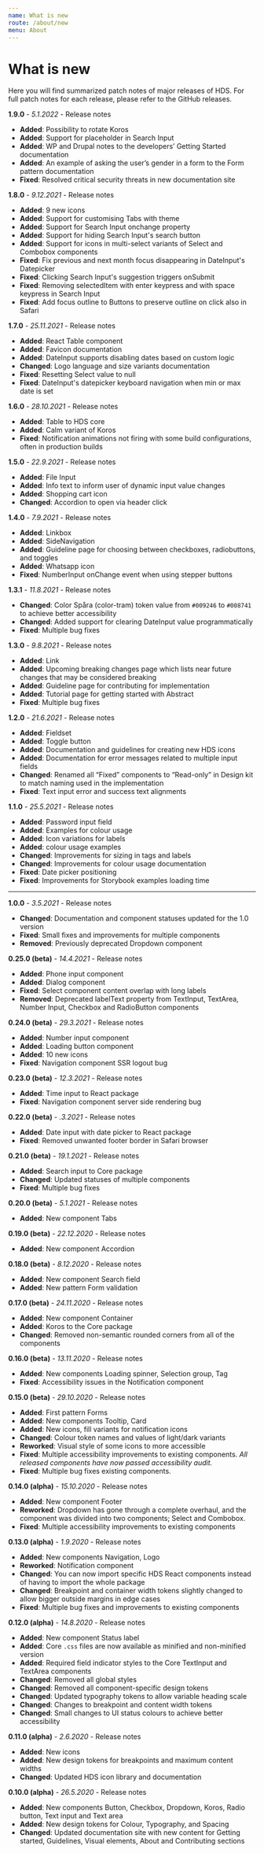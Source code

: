 ```yaml
---
name: What is new
route: /about/new
menu: About
---
```



# What is new

<LargeParagraph>
    Here you will find summarized patch notes of major releases of HDS. For full patch notes for each release, please refer to the <Link href="https://github.com/City-of-Helsinki/helsinki-design-system/releases" external>GitHub releases</Link>.
</LargeParagraph>

<p><strong>1.9.0</strong> - <em>5.1.2022</em> - <Link href="https://github.com/City-of-Helsinki/helsinki-design-system/releases/tag/v1.9.0" external>Release notes</Link></p>

- **Added**: Possibility to rotate Koros
- **Added**: Support for placeholder in Search Input
- **Added**: WP and Drupal notes to the developers’ Getting Started documentation
- **Added**: An example of asking the user’s gender in a form to the Form pattern documentation
- **Fixed**: Resolved critical security threats in new documentation site

<p><strong>1.8.0</strong> - <em>9.12.2021</em> - <Link href="https://github.com/City-of-Helsinki/helsinki-design-system/releases/tag/v1.8.0" external>Release notes</Link></p>

- **Added**: 9 new icons
- **Added**: Support for customising Tabs with theme
- **Added**: Support for Search Input onchange property
- **Added**: Support for hiding Search Input's search button
- **Added**: Support for icons in multi-select variants of Select and Combobox components
- **Fixed**: Fix previous and next month focus disappearing in DateInput's Datepicker
- **Fixed**: Clicking Search Input's suggestion triggers onSubmit
- **Fixed**: Removing selectedItem with enter keypress and with space keypress in Search Input
- **Fixed**: Add focus outline to Buttons to preserve outline on click also in Safari

<p><strong>1.7.0</strong> - <em>25.11.2021</em> - <Link href="https://github.com/City-of-Helsinki/helsinki-design-system/releases/tag/v1.7.0" external>Release notes</Link></p>

- **Added**: React Table component
- **Added**: Favicon documentation
- **Added**: DateInput supports disabling dates based on custom logic
- **Changed**: Logo language and size variants documentation
- **Fixed**: Resetting Select value to null
- **Fixed**: DateInput's datepicker keyboard navigation when min or max date is set

<p><strong>1.6.0</strong> - <em>28.10.2021</em> - <Link href="https://github.com/City-of-Helsinki/helsinki-design-system/releases/tag/v1.6.0" external>Release notes</Link></p>

- **Added**: Table to HDS core
- **Added**: Calm variant of Koros
- **Fixed**: Notification animations not firing with some build configurations, often in production builds

<p><strong>1.5.0</strong> - <em>22.9.2021</em> - <Link href="https://github.com/City-of-Helsinki/helsinki-design-system/releases/tag/v1.5.0" external>Release notes</Link></p>

- **Added**: File Input
- **Added**: Info text to inform user of dynamic input value changes
- **Added**: Shopping cart icon
- **Changed**: Accordion to open via header click

<p><strong>1.4.0</strong> - <em>7.9.2021</em> - <Link href="https://github.com/City-of-Helsinki/helsinki-design-system/releases/tag/v1.4.0" external>Release notes</Link></p>

- **Added**: Linkbox
- **Added**: SideNavigation
- **Added**: Guideline page for choosing between checkboxes, radiobuttons, and toggles
- **Added**: Whatsapp icon
- **Fixed**: NumberInput onChange event when using stepper buttons

<p><strong>1.3.1</strong> - <em>11.8.2021</em> - <Link href="https://github.com/City-of-Helsinki/helsinki-design-system/releases/tag/v1.3.1" external>Release notes</Link></p>

- **Changed**: Color Spåra (color-tram) token value from `#009246` to `#008741` to achieve better accessibility
- **Changed**: Added support for clearing DateInput value programmatically
- **Fixed**: Multiple bug fixes

<p><strong>1.3.0</strong> - <em>9.8.2021</em> - <Link href="https://github.com/City-of-Helsinki/helsinki-design-system/releases/tag/v1.3.0" external>Release notes</Link></p>

- **Added**: Link
- **Added**: Upcoming breaking changes page which lists near future changes that may be considered breaking
- **Added**: Guideline page for contributing for implementation
- **Added**: Tutorial page for getting started with Abstract
- **Fixed**: Multiple bug fixes

<p><strong>1.2.0</strong> - <em>21.6.2021</em> - <Link href="https://github.com/City-of-Helsinki/helsinki-design-system/releases/tag/v1.2.0" external>Release notes</Link></p>

- **Added**: Fieldset
- **Added**: Toggle button
- **Added**: Documentation and guidelines for creating new HDS icons
- **Added**: Documentation for error messages related to multiple input fields
- **Changed**: Renamed all “Fixed” components to “Read-only” in Design kit to match naming used in the implementation
- **Fixed**: Text input error and success text alignments

<p><strong>1.1.0</strong> - <em>25.5.2021</em> - <Link href="https://github.com/City-of-Helsinki/helsinki-design-system/releases/tag/v1.1.0" external>Release notes</Link></p>

- **Added**: Password input field
- **Added**: Examples for colour usage
- **Added**: Icon variations for labels
- **Added**: colour usage examples
- **Changed**: Improvements for sizing in tags and labels
- **Changed**: Improvements for colour usage documentation
- **Fixed**: Date picker positioning
- **Fixed**: Improvements for Storybook examples loading time

<hr />

<p><strong>1.0.0</strong> - <em>3.5.2021</em> - <Link href="https://github.com/City-of-Helsinki/helsinki-design-system/releases/tag/v1.0.0" external>Release notes</Link></p>

- **Changed**: Documentation and component statuses updated for the 1.0 version
- **Fixed**: Small fixes and improvements for multiple components
- **Removed**: Previously deprecated Dropdown component



<p><strong>0.25.0 (beta)</strong> - <em>14.4.2021</em> - <Link href="https://github.com/City-of-Helsinki/helsinki-design-system/releases/tag/v0.25.0" external>Release notes</Link></p>

- **Added**: Phone input component
- **Added**: Dialog component
- **Fixed**: Select component content overlap with long labels
- **Removed**: Deprecated labelText property from TextInput, TextArea, Number Input, Checkbox and RadioButton components

<p><strong>0.24.0 (beta)</strong> - <em>29.3.2021</em> - <Link href="https://github.com/City-of-Helsinki/helsinki-design-system/releases/tag/v0.24.0" external>Release notes</Link></p>

- **Added**: Number input component
- **Added**: Loading button component
- **Added**: 10 new icons
- **Fixed**: Navigation component SSR logout bug

<p><strong>0.23.0 (beta)</strong> - <em>12.3.2021</em> - <Link href="https://github.com/City-of-Helsinki/helsinki-design-system/releases/tag/v0.23.0" external>Release notes</Link></p>

- **Added**: Time input to React package
- **Fixed**: Navigation component server side rendering bug

<p><strong>0.22.0 (beta)</strong> - <em>.3.2021</em> - <Link href="https://github.com/City-of-Helsinki/helsinki-design-system/releases/tag/v0.22.0" external>Release notes</Link></p>

- **Added**: Date input with date picker to React package
- **Fixed**: Removed unwanted footer border in Safari browser

<p><strong>0.21.0 (beta)</strong> - <em>19.1.2021</em> - <Link href="https://github.com/City-of-Helsinki/helsinki-design-system/releases/tag/v0.21.0" external>Release notes</Link></p>

- **Added**: Search input to Core package
- **Changed**: Updated statuses of multiple components
- **Fixed**: Multiple bug fixes

<p><strong>0.20.0 (beta)</strong> - <em>5.1.2021</em> - <Link href="https://github.com/City-of-Helsinki/helsinki-design-system/releases/tag/v0.20.0" external>Release notes</Link></p>

- **Added**: New component Tabs

<p><strong>0.19.0 (beta)</strong> - <em>22.12.2020</em> - <Link href="https://github.com/City-of-Helsinki/helsinki-design-system/releases/tag/v0.19.0" external>Release notes</Link></p>

- **Added**: New component Accordion

<p><strong>0.18.0 (beta)</strong> - <em>8.12.2020</em> - <Link href="https://github.com/City-of-Helsinki/helsinki-design-system/releases/tag/v0.18.0" external>Release notes</Link></p>

- **Added**: New component Search field
- **Added**: New pattern Form validation

<p><strong>0.17.0 (beta)</strong> - <em>24.11.2020</em> - <Link href="https://github.com/City-of-Helsinki/helsinki-design-system/releases/tag/v0.17.0" external>Release notes</Link></p>

- **Added**: New component Container
- **Added**: Koros to the Core package
- **Changed**: Removed non-semantic rounded corners from all of the components

<p><strong>0.16.0 (beta)</strong> - <em>13.11.2020</em> - <Link href="https://github.com/City-of-Helsinki/helsinki-design-system/releases/tag/v0.16.0" external>Release notes</Link></p>

- **Added**: New components Loading spinner, Selection group, Tag
- **Fixed**: Accessibility issues in the Notification component

<p><strong>0.15.0 (beta)</strong> - <em>29.10.2020</em> - <Link href="https://github.com/City-of-Helsinki/helsinki-design-system/releases/tag/v0.15.0" external>Release notes</Link></p>

- **Added**: First pattern Forms
- **Added**: New components Tooltip, Card
- **Added**: New icons, fill variants for notification icons
- **Changed**: Colour token names and values of light/dark variants
- **Reworked**: Visual style of some icons to more accessible
- **Fixed**: Multiple accessibility improvements to existing components. *All released components have now passed accessibility audit.*
- **Fixed**: Multiple bug fixes existing components. 

<p><strong>0.14.0 (alpha)</strong> - <em>15.10.2020</em> - <Link href="https://github.com/City-of-Helsinki/helsinki-design-system/releases/tag/v0.14.0" external>Release notes</Link></p>

- **Added**: New component Footer
- **Reworked**: Dropdown has gone through a complete overhaul, and the component was divided into two components; Select and Combobox.
- **Fixed**: Multiple accessibility improvements to existing components

<p><strong>0.13.0 (alpha)</strong> - <em>1.9.2020</em> - <Link href="https://github.com/City-of-Helsinki/helsinki-design-system/releases/tag/v0.13.0" external>Release notes</Link></p>

- **Added**: New components Navigation, Logo
- **Reworked**: Notification component
- **Changed**: You can now import specific HDS React components instead of having to import the whole package
- **Changed**: Breakpoint and container width tokens slightly changed to allow bigger outside margins in edge cases
- **Fixed**: Multiple bug fixes and improvements to existing components

<p><strong>0.12.0 (alpha)</strong> - <em>14.8.2020</em> - <Link href="https://github.com/City-of-Helsinki/helsinki-design-system/releases/tag/v0.12.0" external>Release notes</Link></p>

- **Added**: New component Status label
- **Added**: Core `.css` files are now available as minified and non-minified version
- **Added**: Required field indicator styles to the Core TextInput and TextArea components
- **Changed**: Removed all global styles
- **Changed**: Removed all component-specific design tokens
- **Changed**: Updated typography tokens to allow variable heading scale
- **Changed**: Changes to breakpoint and content width tokens
- **Changed**: Small changes to UI status colours to achieve better accessibility

<p><strong>0.11.0 (alpha)</strong> - <em>2.6.2020</em> - <Link href="https://github.com/City-of-Helsinki/helsinki-design-system/releases/tag/v0.11.0" external>Release notes</Link></p>

- **Added**: New icons
- **Added**: New design tokens for breakpoints and maximum content widths
- **Changed**: Updated HDS icon library and documentation

<p><strong>0.10.0 (alpha)</strong> - <em>26.5.2020</em> - <Link href="https://github.com/City-of-Helsinki/helsinki-design-system/releases/tag/v0.10.0" external>Release notes</Link></p>

- **Added**: New components Button, Checkbox, Dropdown, Koros, Radio button, Text input and Text area
- **Added**: New design tokens for Colour, Typography, and Spacing
- **Changed**: Updated documentation site with new content for Getting started, Guidelines, Visual elements, About and Contributing sections
